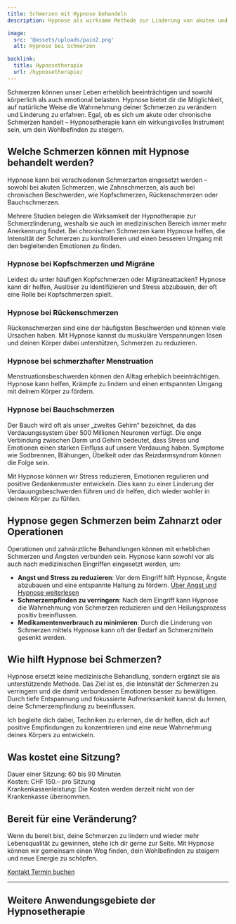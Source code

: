 ```yaml
---
title: Schmerzen mit Hypnose behandeln
description: Hypnose als wirksame Methode zur Linderung von akuten und chronischen Schmerzen. Erfahre, wie Hypnosetherapie dir helfen kann, Schmerzen zu bewältigen und deine Lebensqualität zu verbessern.

image:
  src: '@assets/uploads/pain2.png'
  alt: Hypnose bei Schmerzen

backlink:
  title: Hypnosetherapie
  url: /hypnosetherapie/
---
```



<div class="relative">

<p>Schmerzen können unser Leben erheblich beeinträchtigen und sowohl körperlich als auch emotional belasten. Hypnose bietet dir die Möglichkeit, auf natürliche Weise die Wahrnehmung deiner Schmerzen zu verändern und Linderung zu erfahren. Egal, ob es sich um akute oder chronische Schmerzen handelt – Hypnosetherapie kann ein wirkungsvolles Instrument sein, um dein Wohlbefinden zu steigern.</p>

## Welche Schmerzen können mit Hypnose behandelt werden?

Hypnose kann bei verschiedenen Schmerzarten eingesetzt werden – sowohl bei akuten Schmerzen, wie Zahnschmerzen, als auch bei chronischen Beschwerden, wie Kopfschmerzen, Rückenschmerzen oder Bauchschmerzen. 

Mehrere Studien belegen die Wirksamkeit der Hypnotherapie zur Schmerzlinderung, weshalb sie auch im medizinischen Bereich immer mehr Anerkennung findet. Bei chronischen Schmerzen kann Hypnose helfen, die Intensität der Schmerzen zu kontrollieren und einen besseren Umgang mit den begleitenden Emotionen zu finden.

### Hypnose bei Kopfschmerzen und Migräne

Leidest du unter häufigen Kopfschmerzen oder Migräneattacken? Hypnose kann dir helfen, Auslöser zu identifizieren und Stress abzubauen, der oft eine Rolle bei Kopfschmerzen spielt.

### Hypnose bei Rückenschmerzen

Rückenschmerzen sind eine der häufigsten Beschwerden und können viele Ursachen haben. Mit Hypnose kannst du muskuläre Verspannungen lösen und deinen Körper dabei unterstützen, Schmerzen zu reduzieren.

### Hypnose bei schmerzhafter Menstruation

Menstruationsbeschwerden können den Alltag erheblich beeinträchtigen. Hypnose kann helfen, Krämpfe zu lindern und einen entspannten Umgang mit deinem Körper zu fördern.

### Hypnose bei Bauchschmerzen

Der Bauch wird oft als unser „zweites Gehirn“ bezeichnet, da das Verdauungssystem über 500 Millionen Neuronen verfügt. Die enge Verbindung zwischen Darm und Gehirn bedeutet, dass Stress und Emotionen einen starken Einfluss auf unsere Verdauung haben. Symptome wie Sodbrennen, Blähungen, Übelkeit oder das Reizdarmsyndrom können die Folge sein.

Mit Hypnose können wir Stress reduzieren, Emotionen regulieren und positive Gedankenmuster entwickeln. Dies kann zu einer Linderung der Verdauungsbeschwerden führen und dir helfen, dich wieder wohler in deinem Körper zu fühlen.

## Hypnose gegen Schmerzen beim Zahnarzt oder Operationen

Operationen und zahnärztliche Behandlungen können mit erheblichen Schmerzen und Ängsten verbunden sein. Hypnose kann sowohl vor als auch nach medizinischen Eingriffen eingesetzt werden, um:

- **Angst und Stress zu reduzieren**: Vor dem Eingriff hilft Hypnose, Ängste abzubauen und eine entspannte Haltung zu fördern. [Über Angst und Hypnose weiterlesen](/hypnosetherapie/aengste-und-phobien/)
- **Schmerzempfinden zu verringern**: Nach dem Eingriff kann Hypnose die Wahrnehmung von Schmerzen reduzieren und den Heilungsprozess positiv beeinflussen.
- **Medikamentenverbrauch zu minimieren**: Durch die Linderung von Schmerzen mittels Hypnose kann oft der Bedarf an Schmerzmitteln gesenkt werden.

## Wie hilft Hypnose bei Schmerzen?

Hypnose ersetzt keine medizinische Behandlung, sondern ergänzt sie als unterstützende Methode. Das Ziel ist es, die Intensität der Schmerzen zu verringern und die damit verbundenen Emotionen besser zu bewältigen. Durch tiefe Entspannung und fokussierte Aufmerksamkeit kannst du lernen, deine Schmerzempfindung zu beeinflussen.

Ich begleite dich dabei, Techniken zu erlernen, die dir helfen, dich auf positive Empfindungen zu konzentrieren und eine neue Wahrnehmung deines Körpers zu entwickeln.

## Was kostet eine Sitzung?

Dauer einer Sitzung: 60 bis 90 Minuten  
Kosten: CHF 150.– pro Sitzung  
Krankenkassenleistung: Die Kosten werden derzeit nicht von der Krankenkasse übernommen.

## Bereit für eine Veränderung?

Wenn du bereit bist, deine Schmerzen zu lindern und wieder mehr Lebensqualität zu gewinnen, stehe ich dir gerne zur Seite. Mit Hypnose können wir gemeinsam einen Weg finden, dein Wohlbefinden zu steigern und neue Energie zu schöpfen.

</div>

<div class="flex gap-4">
  <a data-umami-event="Home – Button Kontakt" href="/kontakt/" class="inline-flex items-center justify-center px-6 py-3 text-base leading-tight font-bold text-red-600 bg-transparent border border-red-600 rounded-full transition hover:bg-red-500 hover:text-red-50 no-underline"> 
    <span class="">Kontakt</span>
  </a>
  <a
    data-umami-event="Open Calendly"
    href="https://calendly.com/bern-hypnose/erstsitzung"
    target="_blank"
    class="inline-flex no-prose items-center justify-center px-6 py-3 text-base leading-tight font-bold text-white bg-red-600 border border-red-600 rounded-full transition hover:bg-red-500 hover:text-red-50 no-underline"
  >
    <span>Termin buchen</span>
  </a>
</div>

<hr class="border-gray-400" />
<h2 class="text-balance">Weitere Anwendungsgebiete der Hypnosetherapie</h2>
<SubPages id="hypnotherapy" exclude="/hypnosetherapie/schmerzen/" columns={3} />
